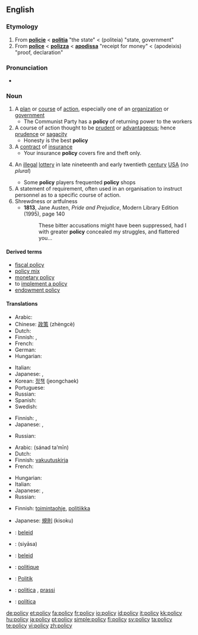 ==English==

===Etymology===
# From {{OF.}} '''[[policie]]''' < {{L.}} '''[[politia]]''' "the state" < {{AGr.}} '''{{polytonic|[[πολιτεία]]}}''' (politeia) "state, government"
# From {{MF.}} '''[[police]]''' < {{It.}} '''[[polizza]]''' < {{ML.}} '''[[apodissa]]''' "receipt for money" < {{AGr.}} '''{{polytonic|[[ἀπόδειξις]]}}''' (apodeixis) "proof, declaration"

===Pronunciation===
* {{audio|en-us-policy.ogg|Audio (US)}}

===Noun===
{{en-noun|polic|ies}}
{{wikipedia}}

# A [[plan]] or [[course]] of [[action]], especially one of an [[organization]] or [[government]]
#* The Communist Party has a '''policy''' of returning power to the workers
# A course of action thought to be [[prudent]] or [[advantageous]]; hence [[prudence]] or [[sagacity]]
#* Honesty is the best '''policy'''
# A [[contract]]  of [[insurance]]
#* Your insurance '''policy''' covers fire and theft only.
# {{obsolete}} An [[illegal]] [[lottery]] in late nineteenth and early twentieth [[century]] [[USA]] (''no plural'')
#* Some '''policy''' players frequented '''policy''' shops
# A statement of requirement, often used in an organisation to instruct personnel as to a specific course of action.
# Shrewdness or artfulness
#* '''1813''', Jane Austen, ''Pride and Prejudice'', Modern Library Edition (1995), page 140
#*: These bitter accusations might have been suppressed, had I with greater '''policy''' concealed my struggles, and flattered you...

====Derived terms====
* [[fiscal policy]]
* [[policy mix]]
* [[monetary policy]]
* to [[implement a policy]]
* [[endowment policy]]

====Translations====
{{trans-top|plan or course of action}}
* Arabic: {{Arab|[[سياسة]]}} {{IPAchar|(siyāsa)}} {{f}}
* Chinese: [[政策]] (zhèngcè)
* Dutch: {{t+|nl|beleid|n}}
* Finnish: {{t+|fi|politiikka}}, {{t+|fi|linja}}
* French: {{t+|fr|politique|f}}
* German: {{t+|de|Politik|f}}
* Hungarian: {{t+|hu|politika}}
{{trans-mid}}
* Italian: {{t+|it|politica|f}}
* Japanese: {{t+|ja|政策|tr=seisaku|sc=Jpan}}, {{t|ja|施策|tr=sisaku|sc=Jpan}}
* Korean: [[정책]] (jeongchaek)
* Portuguese: {{t+|pt|política|f}}
* Russian: {{t+|ru|политика|f|tr=polítika|sc=Cyrl}}
* Spanish: {{t+|es|política|f}}
* Swedish: {{t+|sv|politik|f}}
{{trans-bottom}}

{{trans-top|course of action thought to be prudent or advantageous}}
* Finnish: {{t+|fi|linja}}, {{t+|fi|politiikka}}
* Japanese: {{t+|ja|方針|tr=hōsin|sc=Jpan}}, {{t|ja|ポリシー|tr=porisī|sc=Jpan}}
{{trans-mid}}
* Russian: {{t+|ru|политика|f|tr=polítika|sc=Cyrl}}
{{trans-bottom}}

{{trans-top|contract of insurance}}
* Arabic: {{Arab|[[سند تأمين]]}} (sánad ta’mīn) {{m}}
* Dutch: {{t+|nl|polis}}
* Finnish: [[vakuutuskirja]]
* French: {{t+|fr|police|f}}
{{trans-mid}}
* Hungarian: {{t+|hu|kötvény}}
* Italian: {{t-|it|polizza|f}}
* Japanese: {{t|ja|契約内容|tr=kēyaku naiyō|sc=Jpan}}, {{t|ja|規約|tr=kiyaku|sc=Jpan}}
* Russian: {{t+|ru|полиc|m|tr=pólis|sc=Cyrl}}
{{trans-bottom}}

{{trans-top|obsolete: an illegal lottery in early twentieth century USA}}
{{trans-mid}}
{{trans-bottom}}

{{trans-top|statement of requirement}}
* Finnish: [[toimintaohje]], [[politiikka]]
{{trans-mid}}
* Japanese: [[規則]] (kisoku)
{{trans-bottom}}

{{checktrans-top}}
* {{ttbc|Afrikaans}}: [[beleid]]
* {{ttbc|Arabic}}: {{Arab|[[سياسة]]}} (siyāsa) {{f}}
* {{ttbc|Dutch}}: [[beleid]] {{n}}
* {{ttbc|French}}: [[politique]] {{f}}
* {{ttbc|German}}: [[Politik]] {{f}}
* {{ttbc|Italian}}: [[politica]] {{f}}, [[prassi]] {{f}}
* {{ttbc|Portuguese}}: [[política]] {{f}}
{{trans-bottom}}

[[de:policy]]
[[et:policy]]
[[fa:policy]]
[[fr:policy]]
[[io:policy]]
[[id:policy]]
[[it:policy]]
[[kk:policy]]
[[hu:policy]]
[[ja:policy]]
[[pt:policy]]
[[simple:policy]]
[[fi:policy]]
[[sv:policy]]
[[ta:policy]]
[[te:policy]]
[[vi:policy]]
[[zh:policy]]